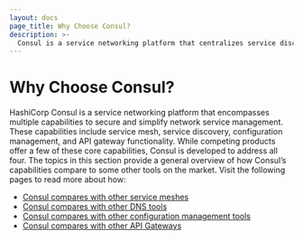 ```yaml
---
layout: docs
page_title: Why Choose Consul?
description: >-
  Consul is a service networking platform that centralizes service discovery, enables zero trust networking with service mesh, automates network infrastructure, and controls access to mesh services with the Consul API Gateway. Compare Consul with other software that provide similar capabilities with one or more of the core use cases.
---
```


# Why Choose Consul?

HashiCorp Consul is a service networking platform that encompasses multiple capabilities to secure and simplify network service management. These capabilities include service mesh, service discovery, configuration management, and API gateway functionality. While competing products offer a few of these core capabilities, Consul is developed to address all four. The topics in this section provide a general overview of how Consul’s capabilities compare to some other tools on the market. Visit the following pages to read more about how:

- [Consul compares with other service meshes](/consul/docs/consul-vs-other/service-mesh-compare)
- [Consul compares with other DNS tools](/consul/docs/consul-vs-other/dns-tools-compare)
- [Consul compares with other configuration management tools](/consul/docs/consul-vs-other/config-management-compare)
- [Consul compares with other API Gateways](/consul/docs/consul-vs-other/api-gateway-compare)
